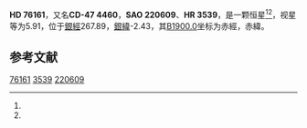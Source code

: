 {{Starbox begin
| name = HD 76161
}}
{{Starbox observe
| epoch = [[J2000.0|J2000.0]]
| constell = {{星座名待查}}<ref name=SIMBAD>{{cite web
 | url=http://simbad.u-strasbg.fr/simbad/sim-id?Ident=HR+3539
 | title =Pulsating variable Star
 | publisher=Centre de Données astronomiques de Strasbourg
 | work=SIMBAD
 | accessdate=2012-07-13}}</ref><ref name=DATA>{{cite web
 | url=http://vizier.u-strasbg.fr/viz-bin/VizieR-5?-out.add=.&-source=5050&-corr=PK=HR&-out.max=9999&HR=3539
 | title=VizieR Detailed Page
 | accessdate=2012-07-13
 | archive-date=2019-02-16
 | archive-url=https://web.archive.org/web/20190216120626/http://vizier.u-strasbg.fr/viz-bin/VizieR-5?-out.add=.&-source=5050&-corr=PK=HR&-out.max=9999&HR=3539
 | dead-url=no
 }}</ref>
| 星官 = 
| ra = {{RA|8|52|38.6}}<ref name=SIMBAD /><ref name=DATA />
| dec = {{DEC|-48|21|33}}<ref name=SIMBAD /><ref name=DATA />
| appmag_v = 5.91<ref name=SIMBAD /><ref name=DATA />
}}
{{Starbox character
| class = B3Vn<ref name=SIMBAD /><ref name=DATA />
| b-v = -0.15<ref name=SIMBAD /><ref name=DATA />
| u-b = -0.59<ref name=SIMBAD /><ref name=DATA />
| r-i = -0.16<ref name=SIMBAD /><ref name=DATA />
| variable = 
}}
{{Starbox astrometry
| radial_v = -0.59
| prop_mo_ra = 3
| parallax = 
| p_error = 
}}
{{Starbox catalog
| names =CD-47 4460，[[SAO星表|SAO]] 220609，[[HD星表|HD]] 76161，[[HR星表|HR]] 3539}}
{{Starbox reference |Simbad=HR+3539}}
{{Starbox end}}

'''HD 76161'''，又名'''CD-47 4460'''，'''SAO 220609'''、'''HR 3539'''，是一颗恒星<ref name=SIMBAD /><ref name=DATA />，视星等为5.91，位于[[銀道座標系|銀經]]267.89，[[銀道座標系|銀緯]]-2.43，其[[B1900.0|B1900.0]]坐标为赤經{{RA|8|49|21}}，赤緯{{DEC|-47|-2.43|52}}。

== 参考文献 ==
{{reflist}}

{{star-stub}}

[[Category:HD和HDE天體|76161]]
[[Category:HR天體|3539]]
[[Category:SAO天體|220609]]